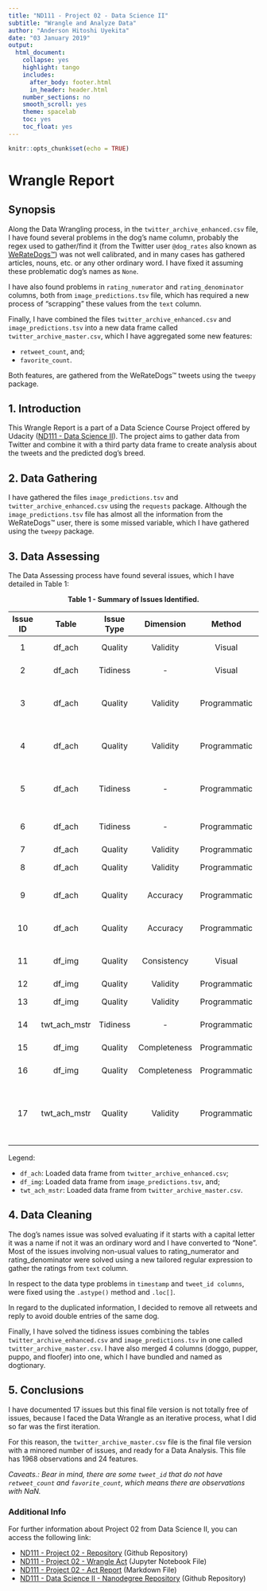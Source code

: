 ```yaml
---
title: "ND111 - Project 02 - Data Science II"
subtitle: "Wrangle and Analyze Data"
author: "Anderson Hitoshi Uyekita"
date: "03 January 2019"
output:
  html_document:
    collapse: yes
    highlight: tango
    includes:
      after_body: footer.html
      in_header: header.html
    number_sections: no
    smooth_scroll: yes
    theme: spacelab
    toc: yes
    toc_float: yes
---
```


```r
knitr::opts_chunk$set(echo = TRUE)
```

# Wrangle Report

## Synopsis

Along the Data Wrangling process, in the `twitter_archive_enhanced.csv` file, I have found several problems in the dog's name column, probably the regex used to gather/find it (from the Twitter user `@dog_rates` also known as [WeRateDogs™][dog_rates]) was not well calibrated, and in many cases has gathered articles, nouns, etc. or any other ordinary word. I have fixed it assuming these problematic dog's names as `None`.

I have also found problems in `rating_numerator` and `rating_denominator` columns, both from `image_predictions.tsv` file, which has required a new process of "scrapping" these values from the `text` column.

Finally, I have combined the files `twitter_archive_enhanced.csv` and `image_predictions.tsv` into a new data frame called `twitter_archive_master.csv`, which I have aggregated some new features:

* `retweet_count`, and;
* `favorite_count`.

Both features, are gathered from the WeRateDogs™ tweets using the `tweepy` package.


[dog_rates]: https://twitter.com/dog_rates

## 1. Introduction

This Wrangle Report is a part of a Data Science Course Project offered by Udacity ([ND111 - Data Science II][nd111_link]). The project aims to gather data from Twitter and combine it with a third party data frame to create analysis about the tweets and the predicted dog's breed.

[nd111_link]: https://br.udacity.com/course/fundamentos-data-science-ii--nd111

## 2. Data Gathering

I have gathered the files `image_predictions.tsv` and `twitter_archive_enhanced.csv` using the `requests` package. Although the `image_predictions.tsv` file has almost all the information from the WeRateDogs™ user, there is some missed variable, which I have gathered using the `tweepy` package.

## 3. Data Assessing

The Data Assessing process have found several issues, which I have detailed in Table 1:

<center><strong>Table 1 - Summary of Issues Identified.</strong></center>

|Issue ID|Table|Issue Type|Dimension|Method|Column|Description|
|:---:|:--:|:---:|:---:|:----:|:----:|:--------------------------------:|
|1|df_ach|Quality|Validity|Visual|name|Invalid names or non-standard names.|
|2|df_ach|Tidiness|-|Visual|source|HTML tags, URL, and content in a single column.|
|3|df_ach|Quality|Validity|Programmatic|rating_numerator|Invalid ratings. Value varies from 1776 to 0.<br>Data Structure must be converted from `int` to `float`.|
|4|df_ach|Quality|Validity|Programmatic|rating_denominator|Invalid denominator, I expected a fixed base.<br>Data Structure must be converted from `int` to `float`.|
|5|df_ach|Tidiness|-|Programmatic|doggo, floofer, pupper, and puppo|This is a categorical variable, and I can combine these columns into one column.|
|6|df_ach|Tidiness|-|Programmatic|text|There is two information in a single column. Split the text from the URL.|
|7|df_ach|Quality|Validity|Programmatic|timestamp|Convert to date.|
|8|df_ach|Quality|Validity|Programmatic|tweet_id|Following the example of zip code, it must be a string.|
|9|df_ach|Quality|Accuracy|Programmatic|retweeted_status_id|The same dog could be recorded twice or more in cases of retweets.|
|10|df_ach|Quality|Accuracy|Programmatic|in_reply_to_status_id|The same dog could be recorded twice or more in cases of reply.|
|11|df_img|Quality|Consistency|Visual|p1, p2, and p3|Dog's breed has no standard. Capital letter or lowercase names.|
|12|df_img|Quality|Validity|Programmatic|tweet_id|Convert to string.|
|13|df_img|Quality|Validity|Programmatic|jpg_url|It has duplicated images and consequently double entry.|
|14|twt_ach_mstr|Tidiness|-|Programmatic|-|Merging these two tables (`df_ach` and `df_img`) into one.|
|15|df_img|Quality|Completeness|Programmatic|"retweet count"|Gather additional info in `tweet_json.txt` file.|
|16|df_img|Quality|Completeness|Programmatic|"favorite count"|Gather additional info in `tweet_json.txt` file.|
|17|twt_ach_mstr|Quality|Validity|Programmatic|"many columns"|Remove `in_reply_to_status_id`, `in_reply_to_user_id`, `retweeted_status_timestamp`, `retweeted_status_id`, and `retweeted_status_user_id`.

Legend:

* `df_ach`: Loaded data frame from `twitter_archive_enhanced.csv`;
* `df_img`: Loaded data frame from  `image_predictions.tsv`, and;
* `twt_ach_mstr`: Loaded data frame from `twitter_archive_master.csv`.

## 4. Data Cleaning

The dog's names issue was solved evaluating if it starts with a capital letter it was a name if not it was an ordinary word and I have converted to "None". Most of the issues involving non-usual values to rating_numerator and rating_denominator were solved using a new tailored regular expression to gather the ratings from `text` column.

In respect to the data type problems in `timestamp` and `tweet_id columns`, were fixed using the `.astype()` method and `.loc[]`.

In regard to the duplicated information, I decided to remove all retweets and reply to avoid double entries of the same dog.

Finally, I have solved the tidiness issues combining the tables `twitter_archive_enhanced.csv` and `image_predictions.tsv` in one called `twitter_archive_master.csv`. I have also merged 4 columns (doggo, pupper, puppo, and floofer) into one, which I have bundled and named as dogtionary.

## 5. Conclusions

I have documented 17 issues but this final file version is not totally free of issues, because I faced the Data Wrangle as an iterative process, what I did so far was the first iteration.

For this reason, the `twitter_archive_master.csv` file is the final file version with a minored number of issues, and ready for a Data Analysis. This file has 1968 observations and 24 features.

_Caveats.: Bear in mind, there are some `tweet_id` that do not have `retweet_count` and `favorite_count`, which means there are observations with NaN._

### Additional Info

For further information about Project 02 from Data Science II, you can access the following link:

* [ND111 - Project 02 - Repository][url_4] (Github Repository)
* [ND111 - Project 02 - Wrangle Act][url_2] (Jupyter Notebook File)
* [ND111 - Project 02 - Act Report][url_3] (Markdown File)
* [ND111 - Data Science II - Nanodegree Repository][url_1] (Github Repository)

[url_1]: https://github.com/AndersonUyekita/ND111_data_science_foundations_02
[url_2]: https://github.com/AndersonUyekita/ND111_data_science_foundations_02/blob/master/03-Chapter03/00-Project_02/wrangle_act.ipynb
[url_3]: http://rpubs.com/AndersonUyekita/nd111_project_02_act_report
[url_4]: https://github.com/AndersonUyekita/ND111_data_science_foundations_02/tree/master/03-Chapter03/00-Project_02